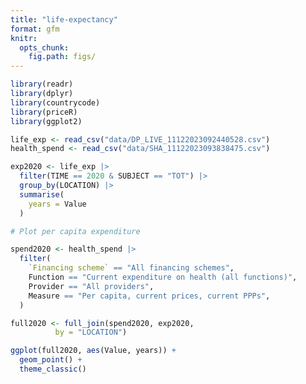 ```yaml
---
title: "life-expectancy"
format: gfm
knitr:
  opts_chunk:
    fig.path: figs/
---
```


```r
library(readr)
library(dplyr)
library(countrycode)
library(priceR)
library(ggplot2)
```

```r
life_exp <- read_csv("data/DP_LIVE_11122023092440528.csv")
health_spend <- read_csv("data/SHA_11122023093838475.csv")
```

```r
exp2020 <- life_exp |> 
  filter(TIME == 2020 & SUBJECT == "TOT") |> 
  group_by(LOCATION) |> 
  summarise(
    years = Value
  )
```


```r
# Plot per capita expenditure

spend2020 <- health_spend |> 
  filter(
    `Financing scheme` == "All financing schemes",
    Function == "Current expenditure on health (all functions)",
    Provider == "All providers",
    Measure == "Per capita, current prices, current PPPs",
  )

full2020 <- full_join(spend2020, exp2020,
          by = "LOCATION")

ggplot(full2020, aes(Value, years)) +
  geom_point() +
  theme_classic()
```





